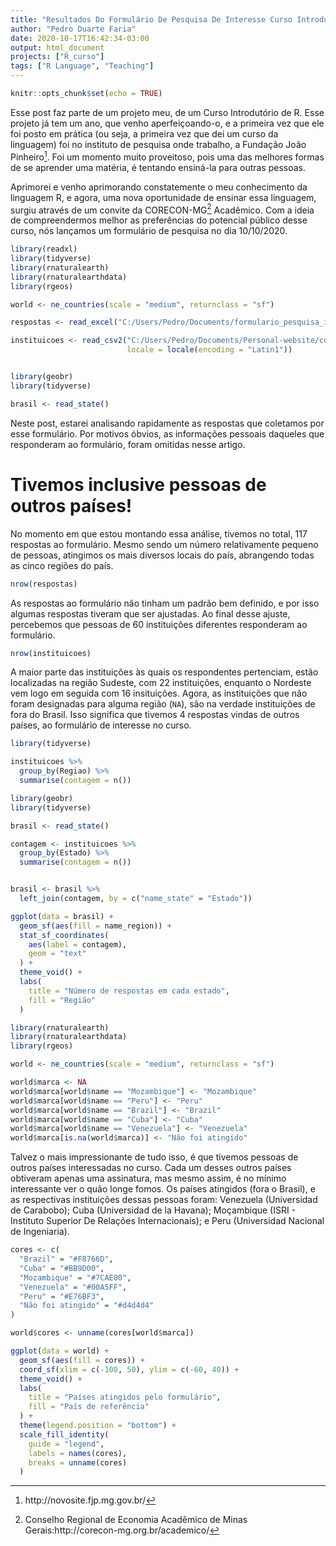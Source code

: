 ```yaml
---
title: "Resultados Do Formulário De Pesquisa De Interesse Curso Introdutório De R"
author: "Pedro Duarte Faria"
date: 2020-10-17T16:42:34-03:00
output: html_document
projects: ["R_curso"]
tags: ["R Language", "Teaching"]
---
```


```r
knitr::opts_chunk$set(echo = TRUE)
```


Esse post faz parte de um projeto meu, de um Curso Introdutório de R. Esse projeto já tem um ano, que venho aperfeiçoando-o, e a primeira vez que ele foi posto em prática (ou seja, a primeira vez que dei um curso da linguagem) foi no instituto de pesquisa onde trabalho, a Fundação João Pinheiro^[http://novosite.fjp.mg.gov.br/]. Foi um momento muito proveitoso, pois uma das melhores formas de se aprender uma matéria, é tentando ensiná-la para outras pessoas.

Aprimorei e venho aprimorando constatemente o meu conhecimento da linguagem R, e agora, uma nova oportunidade de ensinar essa linguagem, surgiu através de um convite da CORECON-MG^[Conselho Regional de Economia Acadêmico de Minas Gerais:http://corecon-mg.org.br/academico/] Acadêmico. Com a ideia de compreendermos melhor as preferências do potencial público desse curso, nós lançamos um formulário de pesquisa no dia 10/10/2020.


```r
library(readxl)
library(tidyverse)
library(rnaturalearth)
library(rnaturalearthdata)
library(rgeos)

world <- ne_countries(scale = "medium", returnclass = "sf")

respostas <- read_excel("C:/Users/Pedro/Documents/formulario_pesquisa_interesse.xlsx")

instituicoes <- read_csv2("C:/Users/Pedro/Documents/Personal-website/content/pt/post/2020-10-17-resultados-do-formulário-de-pesquisa-de-interesse-curso-introdutório-de-r/instituicoes.csv",
                          locale = locale(encoding = "Latin1"))


library(geobr)
library(tidyverse)

brasil <- read_state()
```


Neste post, estarei analisando rapidamente as respostas que coletamos por esse formulário. Por motivos óbvios, as informações pessoais daqueles que responderam ao formulário, foram omitidas nesse artigo.


# Tivemos inclusive pessoas de outros países!

No momento em que estou montando essa análise, tivemos no total, 117 respostas ao formulário. Mesmo sendo um número relativamente pequeno de pessoas, atingimos os mais diversos locais do país, abrangendo todas as cinco regiões do país.

```r
nrow(respostas)
```


As respostas ao formulário não tinham um padrão bem definido, e por isso algumas respostas tiveram que ser ajustadas. Ao final desse ajuste, percebemos que pessoas de 60 instituições diferentes responderam ao formulário.

```r
nrow(instituicoes)
```


A maior parte das instituições às quais os respondentes pertenciam, estão localizadas na região Sudeste, com 22 instituições, enquanto o Nordeste vem logo em seguida com 16 insituições. Agora, as instituições que não foram designadas para alguma região (`NA`), são na verdade instituições de fora do Brasil. Isso significa que tivemos 4 respostas vindas de outros países, ao formulário de interesse no curso.


```r
library(tidyverse)

instituicoes %>% 
  group_by(Regiao) %>% 
  summarise(contagem = n())
```



```r
library(geobr)
library(tidyverse)

brasil <- read_state()
```

```r
contagem <- instituicoes %>%
  group_by(Estado) %>%
  summarise(contagem = n())


brasil <- brasil %>%
  left_join(contagem, by = c("name_state" = "Estado"))

ggplot(data = brasil) +
  geom_sf(aes(fill = name_region)) +
  stat_sf_coordinates(
    aes(label = contagem),
    geom = "text"
  ) +
  theme_void() +
  labs(
    title = "Número de respostas em cada estado",
    fill = "Região"
  )

```






```r
library(rnaturalearth)
library(rnaturalearthdata)
library(rgeos)

world <- ne_countries(scale = "medium", returnclass = "sf")

world$marca <- NA
world$marca[world$name == "Mozambique"] <- "Mozambique"
world$marca[world$name == "Peru"] <- "Peru"
world$marca[world$name == "Brazil"] <- "Brazil"
world$marca[world$name == "Cuba"] <- "Cuba"
world$marca[world$name == "Venezuela"] <- "Venezuela"
world$marca[is.na(world$marca)] <- "Não foi atingido"
```



Talvez o mais impressionante de tudo isso, é que tivemos pessoas de outros países interessadas no curso. Cada um desses outros países obtiveram apenas uma assinatura, mas mesmo assim, é no mínimo interessante ver o quão longe fomos. Os países atingidos (fora o Brasil), e as respectivas instituições dessas pessoas foram: Venezuela (Universidad de Carabobo); Cuba (Universidad de la Havana); Moçambique (ISRI - Instituto Superior De Relações Internacionais); e Peru (Universidad Nacional de Ingeniaria).


```r
cores <- c(
  "Brazil" = "#F8766D",
  "Cuba" = "#BB9D00",
  "Mozambique" = "#7CAE00",
  "Venezuela" = "#00A5FF",
  "Peru" = "#E76BF3",
  "Não foi atingido" = "#d4d4d4"
)

world$cores <- unname(cores[world$marca])

ggplot(data = world) +
  geom_sf(aes(fill = cores)) +
  coord_sf(xlim = c(-100, 50), ylim = c(-60, 40)) +
  theme_void() +
  labs(
    title = "Países atingidos pelo formulário",
    fill = "País de referência"
  ) +
  theme(legend.position = "bottom") +
  scale_fill_identity(
    guide = "legend",
    labels = names(cores),
    breaks = unname(cores)
  )
```

